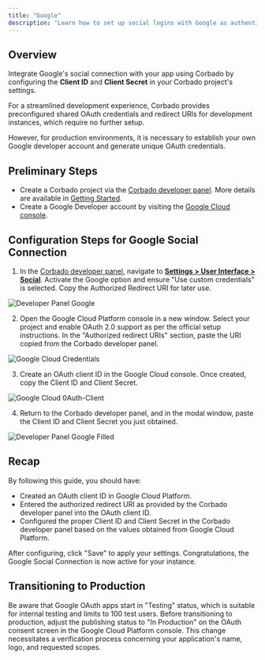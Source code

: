 ```yaml
---
title: "Google"
description: "Learn how to set up social logins with Google as authentication provider."
---
```


## Overview
Integrate Google's social connection with your app using Corbado by configuring the **Client ID** and **Client Secret** in your Corbado project's settings.

For a streamlined development experience, Corbado provides preconfigured shared OAuth credentials and redirect URIs for development instances, which require no further setup.

However, for production environments, it is necessary to establish your own Google developer account and generate unique OAuth credentials.


## Preliminary Steps
- Create a Corbado project via the [Corbado developer panel](https://app.corbado.com/signin#register). More details are available in [Getting Started](/overview/getting-started).
- Create a Google Developer account by visiting the [Google Cloud console](https://console.developers.google.com/).

## Configuration Steps for Google Social Connection
1. In the [Corbado developer panel](https://app.corbado.com), navigate to **[Settings > User Interface > Social](https://app.corbado.com/settings/userinterface?tab=Social)**.
Activate the Google option and ensure "Use custom credentials" is selected. Copy the Authorized Redirect URI for later use.

![Developer Panel Google](/images/overview/configuration/social-logins/google/dev-panel-google.webp)

2. Open the Google Cloud Platform console in a new window. Select your project and enable OAuth 2.0 support as per the official setup instructions. In the "Authorized redirect URIs" section, paste the URI copied from the Corbado developer panel.

![Google Cloud Credentials](/images/overview/configuration/social-logins/google/google-cloud-credentials.webp)

3. Create an OAuth client ID in the Google Cloud console. Once created, copy the Client ID and Client Secret.

![Google Cloud 0Auth-Client](/images/overview/configuration/social-logins/google/google-cloud-0auth-client.webp)

4. Return to the Corbado developer panel, and in the modal window, paste the Client ID and Client Secret you just obtained.

![Developer Panel Google Filled](/images/overview/configuration/social-logins/google/dev-panel-google-filled.webp)


## Recap
By following this guide, you should have:
- Created an OAuth client ID in Google Cloud Platform.
- Entered the authorized redirect URI as provided by the Corbado developer panel into the OAuth client ID.
- Configured the proper Client ID and Client Secret in the Corbado developer panel based on the values obtained from Google Cloud Platform.

After configuring, click "Save" to apply your settings. Congratulations, the Google Social Connection is now active for your instance.

## Transitioning to Production
Be aware that Google OAuth apps start in "Testing" status, which is suitable for internal testing and limits to 100 test users.
Before transitioning to production, adjust the publishing status to "In Production" on the OAuth consent screen in the Google Cloud Platform console.
This change necessitates a verification process concerning your application's name, logo, and requested scopes.